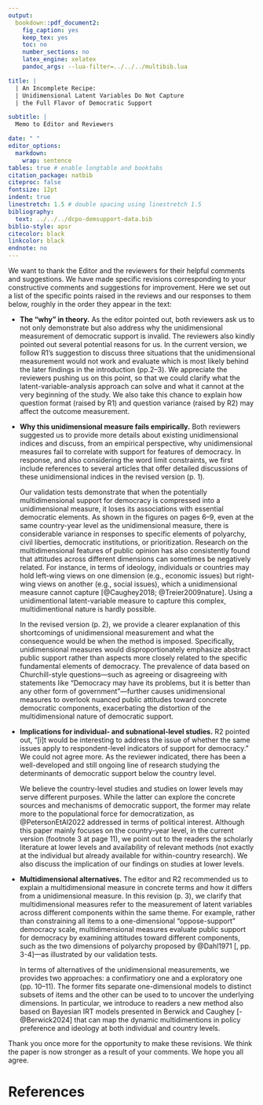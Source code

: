 ```yaml
---
output: 
  bookdown::pdf_document2:
    fig_caption: yes
    keep_tex: yes
    toc: no
    number_sections: no
    latex_engine: xelatex
    pandoc_args: --lua-filter=../../../multibib.lua

title: |
  | An Incomplete Recipe: 
  | Unidimensional Latent Variables Do Not Capture
  | the Full Flavor of Democratic Support

subtitle: |
  Memo to Editor and Reviewers

date: " "
editor_options: 
  markdown: 
    wrap: sentence
tables: true # enable longtable and booktabs
citation_package: natbib
citeproc: false
fontsize: 12pt
indent: true
linestretch: 1.5 # double spacing using linestretch 1.5
bibliography:
  text: ../../../dcpo-demsupport-data.bib
biblio-style: apsr
citecolor: black
linkcolor: black
endnote: no
---
```


We want to thank the Editor and the reviewers for their helpful comments and suggestions.
We have made specific revisions corresponding to your constructive comments and suggestions for improvement.
Here we set out a list of the specific points raised in the reviews and our responses to them below, roughly in the order they appear in the text:

- **The "why" in theory.** 
    As the editor pointed out, both reviewers ask us to not only demonstrate but also address why the unidimensional measurement of democratic support is invalid.
    The reviewers also kindly pointed out several potential reasons for us.
    In the current version, we follow R1's suggestion to discuss three situations that the unidimensional measurement would not work and evaluate which is most likely behind the later findings in the introduction (pp.2--3).
    We appreciate the reviewers pushing us on this point, so that we could clarify what the latent-variable-analysis approach can solve and what it cannot at the very beginning of the study. 
    We also take this chance to explain how question format (raised by R1) and question variance (raised by R2) may affect the outcome measurement.

- **Why this unidimensional measure fails empirically.**
    Both reviewers suggested us to provide more details about existing unidimensional indices and discuss, from an empirical perspective, why unidimensional measures fail to correlate with support for features of democracy. 
    In response, and also considering the word limit constraints, we first include references to several articles that offer detailed discussions of these unidimensional indices in the revised version (p. 1).

    Our validation tests demonstrate that when the potentially multidimensional support for democracy is compressed into a unidimensional measure, it loses its associations with essential democratic elements. 
    As shown in the figures on pages 6–9, even at the same country-year level as the unidimensional measure, there is considerable variance in responses to specific elements of polyarchy, civil liberties, democratic institutions, or prioritization.
    Research on the multidimensional features of public opinion has also consistently found that attitudes across different dimensions can sometimes be negatively related. 
    For instance, in terms of ideology, individuals or countries may hold left-wing views on one dimension (e.g., economic issues) but right-wing views on another (e.g., social issues), which a unidimensional measure cannot capture [@Caughey2018; @Treier2009nature].
    Using a unidimentional latent-variable measure to capture this complex, multidimentional nature is hardly possible.

    In the revised version (p. 2), we provide a clearer explanation of this shortcomings of unidimensional measurement and what the consequence would be when the method is imposed. 
    Specifically, unidimensional measures would disproportionately emphasize abstract public support rather than aspects more closely related to the specific fundamental elements of democracy. 
    The prevalence of data based on Churchill-style questions—such as agreeing or disagreeing with statements like "Democracy may have its problems, but it is better than any other form of government"—further causes unidimensional measures to overlook nuanced public attitudes toward concrete democratic components, exacerbating the distortion of the multidimensional nature of democratic support.


- **Implications for individual- and subnational-level studies.**
    R2 pointed out, "[i]t would be interesting to address the issue of whether the same issues apply to respondent-level indicators of support for democracy."
    We could not agree more.
    As the reviewer indicated, there has been a well-developed and still ongoing line of research studying the determinants of democratic support below the country level.
    
    We believe the country-level studies and studies on lower levels may serve different purposes. 
    While the latter can explore the concrete sources and mechanisms of democratic support, the former may relate more to the populational force for democratization, as @PetersonEtAl2022 addressed in terms of political interest.
    Although this paper mainly focuses on the country-year level, in the current version (footnote 3 at page 11), we point out to the readers the scholarly literature at lower levels and availability of relevant methods (not exactly at the individual but already available for within-country research).
    We also discuss the implication of our findings on studies at lower levels.

    
- **Multidimensional alternatives.**
    The editor and R2 recommended us to explain a multidimensional measure in concrete terms and how it differs from a unidimensional measure.
    In this revision (p. 3), we clarify that multidimensional measures refer to the measurement of latent variables across different components within the same theme.
    For example, rather than constraining all items to a one-dimensional "oppose-support" democracy scale, multidimensional measures evaluate public support for democracy by examining attitudes toward different components, such as the two dimensions of polyarchy proposed by @Dahl1971 [, pp. 3-4]---as illustrated by our validation tests.
    
    In terms of alternatives of the unidimensional measurements, we provides two approaches: a confirmatiory one and a exploratory one (pp. 10--11).
    The former fits separate one-dimensional models to distinct subsets of items and the other can be used to to uncover the underlying dimensions.
    In particular, we introduce to readers a new method also based on Bayesian IRT models presented in Berwick and Caughey [-@Berwick2024] that can map the dynamic multidimentions in policy preference and ideology at both individual and country levels.


Thank you once more for the opportunity to make these revisions.
We think the paper is now stronger as a result of your comments.
We hope you all agree.


# References {.unnumbered}

::: {#refs-text}
:::

